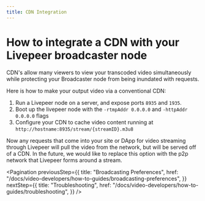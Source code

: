 ```yaml
---
title: CDN Integration
---
```


# How to integrate a CDN with your Livepeer broadcaster node

CDN's allow many viewers to view your transcoded video simultaneously while
protecting your Broadcaster node from being inundated with requests.

Here is how to make your output video via a conventional CDN:

1. Run a Livepeer node on a server, and expose ports `8935` and `1935`.
2. Boot up the livepeer node with the `-rtmpAddr 0.0.0.0` and
   `-httpAddr 0.0.0.0` flags
3. Configure your CDN to cache video content running at
   `http://hostname:8935/stream/{streamID}.m3u8`

Now any requests that come into your site or DApp for video streaming through
Livepeer will pull the video from the network, but will be served off of a CDN.
In the future, we would like to replace this option with the p2p network that
Livepeer forms around a stream.

<Pagination
  previousStep={{
    title: "Broadcasting Preferences",
    href: "/docs/video-developers/how-to-guides/broadcasting-preferences",
  }}
  nextStep={{
    title: "Troubleshooting",
    href: "/docs/video-developers/how-to-guides/troubleshooting",
  }}
/>
